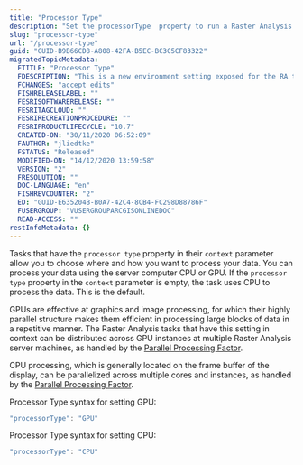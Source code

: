 ```yaml
---
title: "Processor Type"
description: "Set the processorType  property to run a Raster Analysis task with the server computer central processing unit (CPU) or the graphics processing unit (GPU)."
slug: "processor-type"
url: "/processor-type"
guid: "GUID-B9B66CD8-A808-42FA-B5EC-BC3C5CF83322"
migratedTopicMetadata:
  FTITLE: "Processor Type"
  FDESCRIPTION: "This is a new environment setting exposed for the RA tools that honors CPU/GPU switch."
  FCHANGES: "accept edits"
  FISHRELEASELABEL: ""
  FESRISOFTWARERELEASE: ""
  FESRITAGCLOUD: ""
  FESRIRECREATIONPROCEDURE: ""
  FESRIPRODUCTLIFECYCLE: "10.7"
  CREATED-ON: "30/11/2020 06:52:09"
  FAUTHOR: "jliedtke"
  FSTATUS: "Released"
  MODIFIED-ON: "14/12/2020 13:59:58"
  VERSION: "2"
  FRESOLUTION: ""
  DOC-LANGUAGE: "en"
  FISHREVCOUNTER: "2"
  ED: "GUID-E635204B-B0A7-42C4-8CB4-FC298D88786F"
  FUSERGROUP: "VUSERGROUPARCGISONLINEDOC"
  READ-ACCESS: ""
restInfoMetadata: {}
---
```


Tasks that have the `processor type`  property in their `context`  parameter allow you to choose where and how you want to process your data. You can process your data using the server computer CPU or GPU. If the `processor type`  property in the `context`  parameter is empty, the task uses CPU to process the data. This is the default.

GPUs are effective at graphics and image processing, for which their highly parallel structure makes them efficient in processing large blocks of data in a repetitive manner. The Raster Analysis tasks that have this setting in context can be distributed across GPU instances at multiple Raster Analysis server machines, as handled by the [Parallel Processing Factor](/parallel-processing-factor).

CPU processing, which is generally located on the frame buffer of the display, can be parallelized across multiple cores and instances, as handled by the [Parallel Processing Factor](/parallel-processing-factor).

Processor Type syntax for setting GPU:

```javascript
"processorType": "GPU"
```

 

Processor Type syntax for setting CPU:

```javascript
"processorType": "CPU"
```

 
